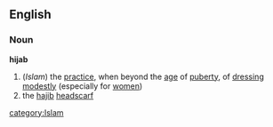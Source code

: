 ==English==
===Noun===
{{wikipedia}}
'''hijab'''
#(''Islam'') the [[practice]], when beyond the [[age]] of [[puberty]], of [[dressing]] [[modestly]] (especially for [[women]])
# the [[hajib]] [[headscarf]]
[[category:Islam]]
